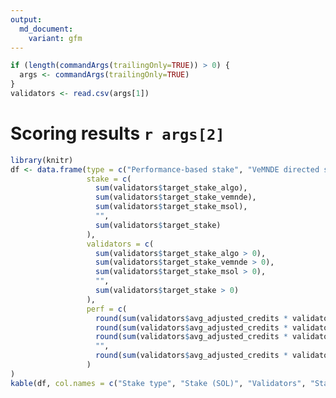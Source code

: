 ```yaml
---
output:
  md_document:
    variant: gfm
---
```

```r
if (length(commandArgs(trailingOnly=TRUE)) > 0) {
  args <- commandArgs(trailingOnly=TRUE)
}
validators <- read.csv(args[1])
```
# Scoring results `r args[2]`
```r
library(knitr)
df <- data.frame(type = c("Performance-based stake", "VeMNDE directed stake", "mSOL directed stake", "", "**Total stake**"),
                 stake = c(
                   sum(validators$target_stake_algo),
                   sum(validators$target_stake_vemnde),
                   sum(validators$target_stake_msol),
                   "",
                   sum(validators$target_stake)
                 ),
                 validators = c(
                   sum(validators$target_stake_algo > 0),
                   sum(validators$target_stake_vemnde > 0),
                   sum(validators$target_stake_msol > 0),
                   "",
                   sum(validators$target_stake > 0)
                 ),
                 perf = c(
                   round(sum(validators$avg_adjusted_credits * validators$target_stake_algo) / sum(validators$target_stake_algo)),
                   round(sum(validators$avg_adjusted_credits * validators$target_stake_vemnde) / sum(validators$target_stake_vemnde)),
                   round(sum(validators$avg_adjusted_credits * validators$target_stake_msol) / sum(validators$target_stake_msol)),
                   "",
                   round(sum(validators$avg_adjusted_credits * validators$target_stake) / sum(validators$target_stake))
                 )
)
kable(df, col.names = c("Stake type", "Stake (SOL)", "Validators", "Stake-weighted performance"))
```
